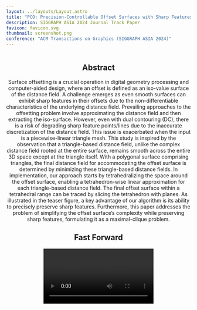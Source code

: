 ```yaml
---
layout: ../layouts/Layout.astro
title: "PCO: Precision-Controllable Offset Surfaces with Sharp Features"
description: SIGGRAPH ASIA 2024 Journal Track Paper
favicon: favicon.svg
thumbnail: screenshot.png
conference: "ACM Transactions on Graphics (SIGGRAPH ASIA 2024)"
---
```






<Header
  title={frontmatter.title}
  authors={[
    {
      name: "Lei Wang",
      url: "https://alan-leo-wong.github.io/",
      institution: "Shandong University"
    },
    {
      name: "Xudong Wang",
      url: "#",
      institution: "Shandong University"
    },
    {
      name: "Pengfei Wang",
      url: "https://pengfei.me/",
      institution: "Shandong University"
    },
    {
      name: "Shuangmin Chen",
      url: "#",
      institution: "Qingdao University of Science and Technology",
      notes: ["†"],
    },
    {
      name: "Shiqing Xin",
      url: "https://irc.cs.sdu.edu.cn/~shiqing/index.html",
      institution: "Shandong University"
    },
    {
      name: "Jiong Guo",
      url: "https://scholar.google.com.sg/citations?user=4rjuV8YAAAAJ&hl=en",
      institution: "Shandong University"
    },
    {
      name: "Wenping Wang",
      url: "https://engineering.tamu.edu/cse/profiles/Wang-Wenping.html",
      institution: "Texas A&M University"
    },
    {
      name: "Changhe Tu",
      url: "https://irc.cs.sdu.edu.cn/~chtu/index.html",
      institution: "Shandong University",
    },
  ]}
  conference={frontmatter.conference}
  notes={[
    {
      symbol: "†",
      text: "Corresponding Author",
    },
  ]}
  links={[
    {
      name: "Paper (54.3Mb)",
      url: "https://media.githubusercontent.com/media/Alan-Leo-Wong/SIGGASIA24-PCO-ProjectPage/refs/heads/main/src/assets/PCO___SigAsia_2024_.pdf?download=true",
      icon: "fa-solid:file-pdf",
    },
    {
      name: "Paper - Low res (4.78Mb)",
      url: "https://media.githubusercontent.com/media/Alan-Leo-Wong/SIGGASIA24-PCO-ProjectPage/refs/heads/main/src/assets/PCO___SigAsia_2024_low_res.pdf?download=true",
      icon: "fa-solid:file-pdf",
    },
    {
      name: "Supplementary Material (35.2Mb)",
      url: "https://media.githubusercontent.com/media/Alan-Leo-Wong/SIGGASIA24-PCO-ProjectPage/refs/heads/main/src/assets/SIGA24_PCO_Supp.pdf",
      icon: "fa-solid:file-pdf",
    },
    {
      name: "Code - Coming soon",
      url: "",
      icon: "mdi:github",
    }
  ]}
  logos={[
    {
      src: "../src/assets/Logo_SDU.png",
      url: "https://www.sdu.edu.cn/",
    },
    {
      src: "../src/assets/Logo_QUST.png",
      url: "https://en.qust.edu.cn/",
    },
    {
      src: "../src/assets/Logo_TAMU.png",
      url: "https://www.tamu.edu/",
    }
  ]}
  />

<HighlightedSection>

<Figure>
    <Image source={teaser} altText="Teaser figure." />
</Figure>

## Abstract

Surface offsetting is a crucial operation in digital geometry processing and computer-aided design, where an offset is defined as an iso-value surface of the distance field. A challenge emerges as even smooth surfaces can exhibit sharp features in their offsets due to the non-differentiable characteristics of the underlying distance field.
Prevailing approaches to the offsetting problem involve approximating the distance field and then extracting the iso-surface. However, even with dual contouring (DC), there is a risk of degrading sharp feature points/lines due to the inaccurate discretization of the distance field. This issue is exacerbated when the input is a piecewise-linear triangle mesh.
This study is inspired by the observation that a triangle-based distance field, unlike the complex distance field rooted at the entire surface, remains smooth across the entire 3D space except at the triangle itself. With a polygonal surface comprising <LaTeX inline formula="n" /> triangles, the final distance field for accommodating the offset surface is determined by minimizing these <LaTeX inline formula="n" /> triangle-based distance fields.
In implementation, our approach starts by tetrahedralizing the space around the offset surface, enabling a tetrahedron-wise linear approximation for each triangle-based distance field. The final offset surface within a tetrahedral range can be traced by slicing the tetrahedron with planes.
As illustrated in the teaser figure, a key advantage of our algorithm is its ability to precisely preserve sharp features.
Furthermore, this paper addresses the problem of simplifying the offset surface’s complexity while preserving sharp features, formulating it as a maximal-clique problem.

</HighlightedSection>

## Fast Forward

<Video source={outside} />

## What is this paper about?
The offset at a distance can be considered a specific case of the Minkowski operation, widely explored in mathematical morphology. 
This process computes the offset surface by allowing a sphere to traverse with its center lying on the surface: 
<Figure>
    <Image source={offset_intro} altText="Offset definition." />
</Figure>
It can be observed that even smooth surfaces may exhibit sharp features in their offsets due to the non-differential characteristics of the underlying distance field.
So we introduce the **PCO** for generating offset surface with sharp features. 

The research presented in this paper is driven by an insightful observation: 
A distance field derived from individual triangles, as opposed to one given by the entire surface, remains smooth throughout the 3D space, 
with irregularities appearing only at the triangles themselves. 
This inherent smoothness of a triangle-based distance field enables us to divide the space into small units and apply a linear approximation within each unit. 
It is important to highlight that this piecewise linear approximation method is effective provided that the units are sufficiently small.
Based on the fact that the actual distance field of the entire surface, necessary for creating the offset, 
can be constructed by minimizing across all the triangle-based distance fields.
In contrast, traditional isosurface extraction methods, which treat the boundary curve collectively, often struggle to accurately represent sharp features.
<Figure caption="left: traditional isosurface extraction methods, right: our method. Feature points are highlighted in windows.">
    <Image source={insight} altText="insight" />
</Figure>

Moreover, we recommend merging the <LaTeX inline formula="n" /> triangles, the final distance field for accommodating the offset surface is determined by minimizing these <LaTeX inline formula="n" /> fields, tetrahedron by tetrahedron, to simplify the complexity of the offset surface while maintaining the integrity of sharp features. 
This process can be formulated as a maximal-clique problem.

### Pipeline
<Figure caption="The pipeline of our algorithm is demonstrated using an example on the fertility model (a), shrunk by 0.5\%">
    <Image source={pipeline} altText="pipeline of our algorithm" />
</Figure>

## Some results

### Gallery
A gallery of our feature-preserving offsetting results from inputs of freeform and CAD models:
<Figure>
    <Image source={gallery} altText="Teaser figure." />
</Figure>

### Datasets validation
We validate the effectiveness on extensive datasets with complex, often defect-laden meshes: **Thingi10K** and **ABC**.
The average values of relative Chamfer distance and Hausdorff distance are generally below <LaTeX inline formula="10^{-1}" />, 
average normal deviation values are predominantly within <LaTeX inline formula="[0^\circ, 5^\circ]" />, 
and most N-Scores approach <LaTeX inline formula="100\%" />, with all exceeding <LaTeX inline formula="60\%" />.
The runtime performance depends on the complexity of the input mesh, but the total time remains under <LaTeX inline formula="10^{3}" /> seconds even for meshes with millions of triangles.
<TwoColumns>
  <Figure slot="left" caption="Statistical results of our method on Thingi10K.">
    <Image source={datasets_1} altText="Statistical results of our method on Thingi10K." />
  </Figure>
  <Figure slot="right" caption="Statistical results of our method on a subset of ABC.">
    <Image source={datasets_2} altText="Statistical results of our method on a subset of ABC." />
  </Figure>
</TwoColumns>

### Robustness validation
Our method efficiently recovers sharp features, as indicated by the red solid lines in~(a).
Additionally, our method can handle non-manifold, self-intersecting models and ensures valid output. 
It can preserve fine details even in models with thin plates, as shown in highlighted windows in~(b) and~(c).
<Figure>
    <Image source={robustness} altText="Varying offset distance." />
</Figure>

### Varying offset distance
Regardless of the offset distance, our algorithm consistently produces the desired results while preserving sharp features, even when <LaTeX inline formula="\delta" /> increases significantly:
<Figure>
    <Image source={offset_dis} altText="Varying offset distance." />
</Figure>

### Offset comparison
To comprehensively evaluate our algorithm, we selected several state-of-the-art approaches capable of generating offset surfaces with available implementations.
Here, we illustrate three visual comparison results from three kinds of models: CAD models, thin-plate models, and models reconstructed from real raw large scan data.

#### CAD \& Thin-plate models
CAD models often exhibit prominent feature lines, thus used to test the capability of preserving sharp features.
Twisted and thin-plate models often presents challenges in preserving sharp features and correctly handling intersections when perform the offsetting process on these models.
<Figure>
    <Image source={cad_twisted} altText="Visual comparison results from CAD \& Thin-plate models." />
</Figure>

#### Models reconstructed from actual raw scans
These models always exhibit rich geometric details and have millions of faces, which presents challenges in preserving sharp features while maintaining high performance.
<Figure>
    <Image source={large_scan} altText="Visual comparison results from models reconstructed from actual raw scans." />
</Figure>

### Offset simplifaction
To explore how our simplification framework affects precision control and simplification level in offset generation, we performed experiments with varying values of 
<LaTeX inline formula="\theta" />, a hyper-parameter that regulates the similarity between two linear distance fields. 
As <LaTeX inline formula="\theta" /> increases, a greater number of linear fields can be merged, resulting in a more simplified offset mesh.

<TwoColumns>
  <Figure slot="left" caption="Highlighted differences visualize the smoothing and simplifying effects.">
    <Image source={bunny_simp} altText="simplifaction validation" />
  </Figure>
  <Figure slot="right" caption="More weak features (see highlighted windows) are eliminated when \theta becomes large.">
    <Image source={head_simp} altText="simplifaction validation" />
  </Figure>
</TwoColumns>

### Extension to Opening and Closing
Offsetting (erosion and dilation) operations are foundational building blocks in morphology. 
Unlike the offsetting operation, the opening and closing operations preserve the original shape while filling the overly convex or concave parts
with a user-specified parameter. This is particularly useful in consolidating mechanical structures.

<Figure>
    <Image source={morphology} altText="Morphology operators." />
</Figure>

## BibTeX citation

```bibtex
Coming soon...
```